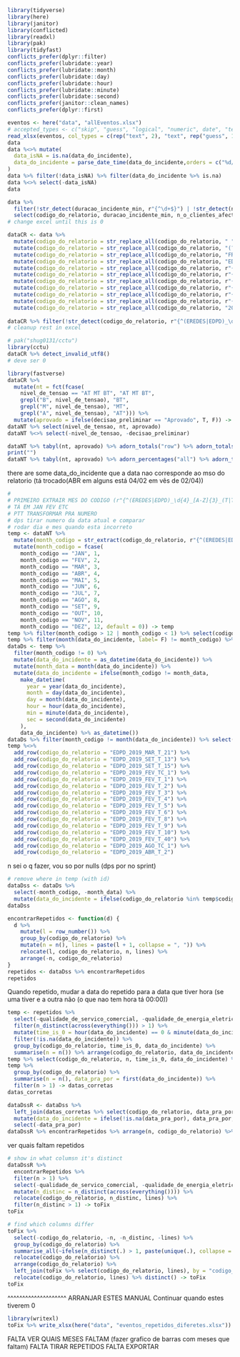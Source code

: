 ```r
library(tidyverse)
library(here)
library(janitor)
library(conflicted)
library(readxl)
library(pak)
library(tidyfast)
conflicts_prefer(dplyr::filter)
conflicts_prefer(lubridate::year)
conflicts_prefer(lubridate::month)
conflicts_prefer(lubridate::day)
conflicts_prefer(lubridate::hour)
conflicts_prefer(lubridate::minute)
conflicts_prefer(lubridate::second)
conflicts_prefer(janitor::clean_names)
conflicts_prefer(dplyr::first)
```

```r
eventos <- here("data", "allEventos.xlsx")
# accepted_types <- c("skip", "guess", "logical", "numeric", date", "text", "list")
read_xlsx(eventos, col_types = c(rep("text", 2), "text", rep("guess", 17-3), "skip")) %>% clean_names() -> data
data
data %<>% mutate(
  data_isNA = is.na(data_do_incidente),
  data_do_incidente = parse_date_time(data_do_incidente,orders = c("%d/%m/%Y %H:%M:%S", "%d/%m/%Y","%d/%m/%Y %H:%M"), exact =T)
)
data %>% filter(!data_isNA) %>% filter(data_do_incidente %>% is.na)
data %<>% select(-data_isNA)
data
```


```r
data %>% 
  filter(!str_detect(duracao_incidente_min, r"{^\d+$}") | !str_detect(n_o_clientes_afectados, r"{^\d+$}")) %>% 
  select(codigo_do_relatorio, duracao_incidente_min, n_o_clientes_afectados) 
# change excel until this is 0
```

```r
dataCR <- data %>% 
  mutate(codigo_do_relatorio = str_replace_all(codigo_do_relatorio, " ", "_")) %>% 
  mutate(codigo_do_relatorio = str_replace_all(codigo_do_relatorio, "(?:_){2,}", "_")) %>%
  mutate(codigo_do_relatorio = str_replace_all(codigo_do_relatorio, "FREDES", "EREDES")) %>%
  mutate(codigo_do_relatorio = str_replace_all(codigo_do_relatorio, "EDP0|EDPI3", "EDPD")) %>%
  mutate(codigo_do_relatorio = str_replace_all(codigo_do_relatorio, r"{([A-Z]{3})T}", r"{\1_T}")) %>%
  mutate(codigo_do_relatorio = str_replace_all(codigo_do_relatorio, r"{T(\d)}", r"{T_\1}")) %>%
  mutate(codigo_do_relatorio = str_replace_all(codigo_do_relatorio, r"{^(EREDES|EDPD)(\d+)}", r"{\1_\2}")) %>%
  mutate(codigo_do_relatorio = str_replace_all(codigo_do_relatorio, r"{\r\n_}", r"{}")) %>% 
  mutate(codigo_do_relatorio = str_replace_all(codigo_do_relatorio, r"{_\d{4}([A-Z]{3})}", r"{_\1}")) %>% 
  mutate(codigo_do_relatorio = str_replace_all(codigo_do_relatorio, r"{EDPD_([A-Z])}", r"{EDPD_2020_\1}")) %>% 
  mutate(codigo_do_relatorio = str_replace_all(codigo_do_relatorio, "201t", "2018"))
  
dataCR %>% filter(!str_detect(codigo_do_relatorio, r"{^(EREDES|EDPD)_\d{4}_[A-Z]{3}_(T|TC)_\d+$}"))
# cleanup rest in excel
```

```r
# pak("shug0131/cctu")
library(cctu)
dataCR %>% detect_invalid_utf8()
# deve ser 0
```



```r
library(fastverse)
dataCR %>% 
  mutate(nt = fct(fcase(
    nivel_de_tensao == "AT MT BT", "AT MT BT",
    grepl("B", nivel_de_tensao), "BT", 
    grepl("M", nivel_de_tensao), "MT", 
    grepl("A", nivel_de_tensao), "AT"))) %>% 
  mutate(aprovado = ifelse(decisao_preliminar == "Aprovado", T, F)) -> dataNT
dataNT %>% select(nivel_de_tensao, nt, aprovado)
dataNT %<>% select(-nivel_de_tensao, -decisao_preliminar)
```

```r
dataNT %>% tabyl(nt, aprovado) %>% adorn_totals("row") %>% adorn_totals("col")
print("")
dataNT %>% tabyl(nt, aprovado) %>% adorn_percentages("all") %>% adorn_totals("row") %>% adorn_totals("col") %>% adorn_pct_formatting(digits = 2)
```
there are some data_do_incidente que a data nao corresponde ao mso do relatorio (tá trocado(ABR em alguns está 04/02 em vês de 02/04))

```r
# 
# PRIMEIRO EXTRAIR MES DO CODIGO (r"{^(EREDES|EDPD)_\d{4}_[A-Z]{3}_(T|TC)_\d+$}") (corresponde ao [A-Z])
# TÁ EM JAN FEV ETC
# PTT TRANSFORMAR PRA NUMERO
# dps tirar numero da data atual e comparar
# rodar dia e mes quando esta incorreto
temp <- dataNT %>% 
  mutate(month_codigo = str_extract(codigo_do_relatorio, r"{^(EREDES|EDPD)_\d{4}_([A-Z]{3})_T|TC_\d+$}", 2)) %>% 
  mutate(month_codigo = fcase(
    month_codigo == "JAN", 1,
    month_codigo == "FEV", 2,
    month_codigo == "MAR", 3,
    month_codigo == "ABR", 4,
    month_codigo == "MAI", 5,
    month_codigo == "JUN", 6,
    month_codigo == "JUL", 7,
    month_codigo == "AGO", 8,
    month_codigo == "SET", 9,
    month_codigo == "OUT", 10,
    month_codigo == "NOV", 11,
    month_codigo == "DEZ", 12, default = 0)) -> temp
temp %>% filter(month_codigo > 12 | month_codigo < 1) %>% select(codigo_do_relatorio, month_codigo)
temp %>% filter(month(data_do_incidente, label= F) != month_codigo) %>% select(codigo_do_relatorio, data_do_incidente, month_codigo)
dataDs <- temp %>% 
  filter(month_codigo != 0) %>%
  mutate(data_do_incidente = as_datetime(data_do_incidente)) %>%
  mutate(month_data = month(data_do_incidente)) %>%
  mutate(data_do_incidente = ifelse(month_codigo != month_data,
    make_datetime(
      year = year(data_do_incidente), 
      month = day(data_do_incidente),
      day = month(data_do_incidente),
      hour = hour(data_do_incidente),
      min = minute(data_do_incidente),
      sec = second(data_do_incidente)
    ),
    data_do_incidente) %>% as_datetime())
dataDs %>% filter(month_codigo != month(data_do_incidente)) %>% select(codigo_do_relatorio, month_codigo, data_do_incidente, month_data) -> temp
temp %<>% 
  add_row(codigo_do_relatorio = "EDPD_2019_MAR_T_21") %>% 
  add_row(codigo_do_relatorio = "EDPD_2019_SET_T_13") %>%
  add_row(codigo_do_relatorio = "EDPD_2019_SET_T_15") %>% 
  add_row(codigo_do_relatorio = "EDPD_2019_FEV_TC_1") %>%
  add_row(codigo_do_relatorio = "EDPD_2019_FEV_T_1") %>%
  add_row(codigo_do_relatorio = "EDPD_2019_FEV_T_2") %>%
  add_row(codigo_do_relatorio = "EDPD_2019_FEV_T_3") %>%
  add_row(codigo_do_relatorio = "EDPD_2019_FEV_T_4") %>%
  add_row(codigo_do_relatorio = "EDPD_2019_FEV_T_5") %>%
  add_row(codigo_do_relatorio = "EDPD_2019_FEV_T_6") %>%
  add_row(codigo_do_relatorio = "EDPD_2019_FEV_T_8") %>%
  add_row(codigo_do_relatorio = "EDPD_2019_FEV_T_9") %>%
  add_row(codigo_do_relatorio = "EDPD_2019_FEV_T_10") %>%
  add_row(codigo_do_relatorio = "EDPD_2019_FEV_T_40") %>%
  add_row(codigo_do_relatorio = "EDPD_2019_AGO_TC_1") %>%
  add_row(codigo_do_relatorio = "EDPD_2019_ABR_T_2")
```
n sei o q fazer, vou so por nulls (dps por no sprint)
```r
# remove where in temp (with id)
dataDss <- dataDs %>% 
  select(-month_codigo, -month_data) %>% 
  mutate(data_do_incidente = ifelse(codigo_do_relatorio %in% temp$codigo_do_relatorio, NA, data_do_incidente) %>% as_datetime())
dataDss
```

```r
encontrarRepetidos <- function(d) {
  d %>% 
    mutate(l = row_number()) %>%
    group_by(codigo_do_relatorio) %>% 
    mutate(n = n(), lines = paste(l + 1, collapse = ", ")) %>%
    relocate(l, codigo_do_relatorio, n, lines) %>% 
    arrange(-n, codigo_do_relatorio)
}
repetidos <- dataDss %>% encontrarRepetidos
repetidos
```

Quando repetido, mudar a data do repetido para a data que tiver hora (se uma tiver e a outra não (o que nao tem hora tá 00:00))
```r
temp <- repetidos %>% 
  select(-qualidade_de_servico_comercial, -qualidade_de_energia_eletrica, -fundamentacao, -l) %>%
  filter(n_distinct(across(everything())) > 1) %>% 
  mutate(time_is_0 = hour(data_do_incidente) == 0 & minute(data_do_incidente) == 0 & second(data_do_incidente) == 0) %>% 
  filter(!is.na(data_do_incidente)) %>%
  group_by(codigo_do_relatorio, time_is_0, data_do_incidente) %>%
  summarise(n = n()) %>% arrange(codigo_do_relatorio, data_do_incidente %>% desc)
temp %>% select(codigo_do_relatorio, n, time_is_0, data_do_incidente) %>% arrange(n, codigo_do_relatorio)
temp %>% 
  group_by(codigo_do_relatorio) %>%
  summarise(n = n(), data_pra_por = first(data_do_incidente)) %>% 
  filter(n > 1) -> datas_corretas
datas_corretas
```

```r
dataDssR <- dataDss %>% 
  left_join(datas_corretas %>% select(codigo_do_relatorio, data_pra_por), by = "codigo_do_relatorio") %>%
  mutate(data_do_incidente = ifelse(!is.na(data_pra_por), data_pra_por, data_do_incidente) %>% as_datetime()) %>%
  select(-data_pra_por)
dataDssR %>% encontrarRepetidos %>% arrange(n, codigo_do_relatorio) %>% filter(n > 1)
```



ver quais faltam repetidos

```r
# show in what columsn it's distinct
dataDssR %>% 
  encontrarRepetidos %>%
  filter(n > 1) %>% 
  select(-qualidade_de_servico_comercial, -qualidade_de_energia_eletrica, -fundamentacao, -l) %>% 
  mutate(n_distinc = n_distinct(across(everything()))) %>% 
  relocate(codigo_do_relatorio, n_distinc, lines) %>%
  filter(n_distinc > 1) -> toFix
toFix

# find which columns differ
toFix %>% 
  select(-codigo_do_relatorio, -n, -n_distinc, -lines) %>% 
  group_by(codigo_do_relatorio) %>% 
  summarise_all(~ifelse(n_distinct(.) > 1, paste(unique(.), collapse = ", "), NA)) %>% 
  relocate(codigo_do_relatorio) %>%
  arrange(codigo_do_relatorio) %>% 
  left_join(toFix %>% select(codigo_do_relatorio, lines), by = "codigo_do_relatorio") %>% 
  relocate(codigo_do_relatorio, lines) %>% distinct() -> toFix
toFix
```
^^^^^^^^^^^^^^^^^^^^
ARRANJAR ESTES MANUAL
Continuar quando estes tiverem 0

```r
library(writexl)
toFix %>% write_xlsx(here("data", "eventos_repetidos_diferetes.xlsx"))
```

FALTA VER QUAIS MESES FALTAM (fazer grafico de barras com meses que faltam)
FALTA TIRAR REPETIDOS
FALTA EXPORTAR
